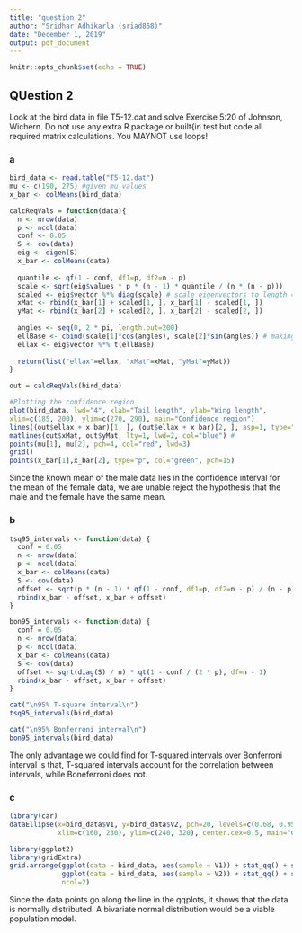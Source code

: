 ```yaml
---
title: "question 2"
author: "Sridhar Adhikarla (sriad858)"
date: "December 1, 2019"
output: pdf_document
---
```


```r
knitr::opts_chunk$set(echo = TRUE)
```

## QUestion 2

Look at the bird data in file T5-12.dat and solve Exercise 5:20 of Johnson, Wichern. Do not use any extra R package or built{in test but code all required matrix calculations. You MAYNOT use loops!

### a

```r
bird_data <- read.table("T5-12.dat")
mu <- c(190, 275) #given mu values
x_bar <- colMeans(bird_data)

calcReqVals = function(data){
  n <- nrow(data)
  p <- ncol(data)
  conf <- 0.05
  S <- cov(data)
  eig <- eigen(S)
  x_bar <- colMeans(data)
  
  quantile <- qf(1 - conf, df1=p, df2=n - p)
  scale <- sqrt(eig$values * p * (n - 1) * quantile / (n * (n - p)))
  scaled <- eig$vector %*% diag(scale) # scale eigenvectors to length = square-root
  xMat <- rbind(x_bar[1] + scaled[1, ], x_bar[1] - scaled[1, ])
  yMat <- rbind(x_bar[2] + scaled[2, ], x_bar[2] - scaled[2, ])
  
  angles <- seq(0, 2 * pi, length.out=200)
  ellBase <- cbind(scale[1]*cos(angles), scale[2]*sin(angles)) # making a circle base...
  ellax <- eig$vector %*% t(ellBase)
  
  return(list("ellax"=ellax, "xMat"=xMat, "yMat"=yMat))
}

out = calcReqVals(bird_data)

#Plotting the confidence region
plot(bird_data, lwd="4", xlab="Tail length", ylab="Wing length",
xlim=c(185, 200), ylim=c(270, 290), main="Confidence region")
lines((out$ellax + x_bar)[1, ], (out$ellax + x_bar)[2, ], asp=1, type="l", lwd=2, col="red")
matlines(out$xMat, out$yMat, lty=1, lwd=2, col="blue") #
points(mu[1], mu[2], pch=4, col="red", lwd=3)
grid()
points(x_bar[1],x_bar[2], type="p", col="green", pch=15)
```

Since the known mean of the male data lies in the confidence interval for the mean of the female data, we are unable reject the hypothesis that the male and the female have the same mean.

### b

```r
tsq95_intervals <- function(data) {
  conf = 0.05
  n <- nrow(data)
  p <- ncol(data)
  x_bar <- colMeans(data)
  S <- cov(data)
  offset <- sqrt(p * (n - 1) * qf(1 - conf, df1=p, df2=n - p) / (n - p) * diag(S) / n)
  rbind(x_bar - offset, x_bar + offset)
}

bon95_intervals <- function(data) {
  conf = 0.05
  n <- nrow(data)
  p <- ncol(data)
  x_bar <- colMeans(data)
  S <- cov(data)
  offset <- sqrt(diag(S) / n) * qt(1 - conf / (2 * p), df=n - 1)
  rbind(x_bar - offset, x_bar + offset)
}

cat("\n95% T-square interval\n")
tsq95_intervals(bird_data)

cat("\n95% Bonferroni interval\n")
bon95_intervals(bird_data)
```

The only advantage we could find for T-squared intervals over Bonferroni interval is that, T-squared intervals account for the correlation between intervals, while Boneferroni does not.

### c

```r
library(car)
dataEllipse(x=bird_data$V1, y=bird_data$V2, pch=20, levels=c(0.68, 0.95),
            xlim=c(160, 230), ylim=c(240, 320), center.cex=0.5, main="Contour plot")

library(ggplot2)
library(gridExtra)
grid.arrange(ggplot(data = bird_data, aes(sample = V1)) + stat_qq() + stat_qq_line() + ggtitle("Tail Length"),
             ggplot(data = bird_data, aes(sample = V2)) + stat_qq() + stat_qq_line() + ggtitle("Wing Length"),
             ncol=2)
```

Since the data points go along the line in the qqplots, it shows that the data is normally distributed. A bivariate normal distribution would be a viable population model.
